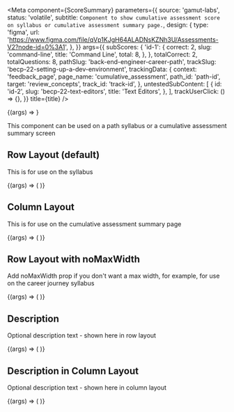 
<Meta
  component={ScoreSummary}
  parameters={{
    source: 'gamut-labs',
    status: 'volatile',
    subtitle: `Component to show cumulative assessment score on syllabus or cumulative assessment summary page.`,
    design: {
      type: 'figma',
      url:
        'https://www.figma.com/file/qVp1KJgH64ALADNsKZNh3U/Assessments-V2?node-id=0%3A1',
    },
  }}
  args={{
    subScores: {
      'id-1': {
        correct: 2,
        slug: 'command-line',
        title: 'Command Line',
        total: 8,
      },
    },
    totalCorrect: 2,
    totalQuestions: 8,
    pathSlug: 'back-end-engineer-career-path',
    trackSlug: 'becp-22-setting-up-a-dev-environment',
    trackingData: {
      context: 'feedback_page',
      page_name: 'cumulative_assessment',
      path_id: 'path-id',
      target: 'review_concepts',
      track_id: 'track-id',
    },
    untestedSubContent: [
      {
        id: 'id-2',
        slug: 'becp-22-text-editors',
        title: 'Text Editors',
      },
    ],
    trackUserClick: () => {},
  }}
  title={title}
/>

<Canvas>
  <Story name="Score Summary">{(args) => <ScoreSummary {...args} />}</Story>
</Canvas>

<PropsTable story="Score Summary" />

This component can be used on a path syllabus or a cumulative assessment summary screen

## Row Layout (default)

This is for use on the syllabus

<Canvas>
  <Story name="Row Layout">
    {(args) => (
      <ScoreSummary
        {...args}
        subScores={{
          'id-2': {
            correct: 5,
            slug: 'becp-22-learn-html-elements-and-structure',
            title: 'Learn HTML: Elements and Structure',
            total: 24,
          },
          'id-3': {
            correct: 4,
            slug: 'wdcp-22-learn-css-selectors-and-visual-roles',
            title: 'Learn CSS: Selectors and Visual Rules',
            total: 20,
          },
        }}
        totalCorrect={9}
        totalQuestions={44}
        trackSlug="becp-22-website-development-fundamentals"
        untestedSubContent={[
          {
            id: 'id-5',
            slug: 'wdcp-22-the-internet-and-web-development',
            title: 'The Internet and Web Development',
          },
          {
            id: 'id-6',
            slug: 'becp-22-going-off-platform-with-html-and-css',
            title: 'Going off-platform with HTML and CSS',
          },
        ]}
      />
    )}
  </Story>
</Canvas>

## Column Layout

This is for use on the cumulative assessment summary page

<Canvas>
  <Story name="Column Layout">
    {(args) => (
      <ScoreSummary
        {...args}
        layout="column"
        subScores={{
          'id-1': {
            correct: 2,
            slug: 'wdcp-22-learn-javascript-syntax-objects',
            title: 'Learn JavaScript Syntax: Objects',
            total: 17,
          },
          'id-2': {
            correct: 2,
            slug: 'wdcp-22-learn-javascript-syntax-arrays',
            title: 'Learn JavaScript Syntax: Arrays',
            total: 5,
          },
          'id-3': {
            correct: 1,
            slug: 'wdcp-22-learn-javascript-syntax-iterators',
            title: 'Learn JavaScript Syntax: Iterators',
            total: 7,
          },
          'id-4': {
            correct: 1,
            slug: 'wdcp-22-learn-javascript-syntax-errors-and-debugging',
            title: 'Learn JavaScript Syntax: Errors and Debugging',
            total: 6,
          },
          'id-5': {
            correct: 0,
            slug: 'wdcp-22-learn-javascript-syntax-loops',
            title: 'Learn JavaScript Syntax: Loops',
            total: 7,
          },
        }}
        totalCorrect={5}
        totalQuestions={42}
        trackSlug="becp-22-javascript-syntax-part-ii"
        untestedSubContent={[
          {
            id: 'id-6',
            slug:
              'wdcp-22-practice-javascript-syntax-arrays-loops-objects-iterators',
            title:
              'Practice JavaScript Syntax: Arrays, Loops, Objects, Iterators',
          },
        ]}
      />
    )}
  </Story>
</Canvas>

## Row Layout with noMaxWidth

Add noMaxWidth prop if you don't want a max width, for example, for use on the career journey syllabus

<Canvas>
  <Story name="Row Layout noMaxWidth">
    {(args) => (
      <ScoreSummary
        {...args}
        noMaxWidth
        subScores={{
          'id-2': {
            correct: 5,
            slug: 'becp-22-learn-html-elements-and-structure',
            title: 'Learn HTML: Elements and Structure',
            total: 24,
          },
          'id-3': {
            correct: 4,
            slug: 'wdcp-22-learn-css-selectors-and-visual-roles',
            title: 'Learn CSS: Selectors and Visual Rules',
            total: 20,
          },
        }}
        totalCorrect={9}
        totalQuestions={44}
        trackSlug="becp-22-website-development-fundamentals"
        untestedSubContent={[
          {
            id: 'id-5',
            slug: 'wdcp-22-the-internet-and-web-development',
            title: 'The Internet and Web Development',
          },
          {
            id: 'id-6',
            slug: 'becp-22-going-off-platform-with-html-and-css',
            title: 'Going off-platform with HTML and CSS',
          },
        ]}
      />
    )}
  </Story>
</Canvas>

## Description

Optional description text - shown here in row layout

<Canvas>
  <Story name="Description">
    {(args) => (
      <ScoreSummary
        {...args}
        description="Try again! You can take the test again in 24 hours."
        subScores={{
          'id-2': {
            correct: 5,
            slug: 'becp-22-learn-html-elements-and-structure',
            title: 'Learn HTML: Elements and Structure',
            total: 24,
          },
          'id-3': {
            correct: 4,
            slug: 'wdcp-22-learn-css-selectors-and-visual-roles',
            title: 'Learn CSS: Selectors and Visual Rules',
            total: 20,
          },
          'id-1': {
            correct: 1,
            slug: 'wdcp-22-learn-javascript-syntax-iterators',
            title: 'Learn JavaScript Syntax: Iterators',
            total: 7,
          },
          'id-4': {
            correct: 1,
            slug: 'wdcp-22-learn-javascript-syntax-errors-and-debugging',
            title: 'Learn JavaScript Syntax: Errors and Debugging',
            total: 6,
          },
          'id-5': {
            correct: 0,
            slug: 'wdcp-22-learn-javascript-syntax-loops',
            title: 'Learn JavaScript Syntax: Loops',
            total: 7,
          },
        }}
        totalCorrect={9}
        totalQuestions={44}
        trackSlug="becp-22-website-development-fundamentals"
        untestedSubContent={[
          {
            id: 'id-5',
            slug: 'wdcp-22-the-internet-and-web-development',
            title: 'The Internet and Web Development',
          },
          {
            id: 'id-6',
            slug: 'becp-22-going-off-platform-with-html-and-css',
            title: 'Going off-platform with HTML and CSS',
          },
          {
            id: 'id-6',
            slug:
              'wdcp-22-practice-javascript-syntax-arrays-loops-objects-iterators',
            title:
              'Practice JavaScript Syntax: Arrays, Loops, Objects, Iterators',
          },
        ]}
      />
    )}
  </Story>
</Canvas>

## Description in Column Layout

Optional description text - shown here in column layout

<Canvas>
  <Story name="Description in Column Layout">
    {(args) => (
      <ScoreSummary
        {...args}
        layout="column"
        description="A minimum score of 70% is required on all 6 certification exams to earn a professional certification"
        subScores={{
          'id-1': {
            correct: 2,
            slug: 'wdcp-22-learn-javascript-syntax-objects',
            title: 'Learn JavaScript Syntax: Objects',
            total: 17,
          },
          'id-2': {
            correct: 2,
            slug: 'wdcp-22-learn-javascript-syntax-arrays',
            title: 'Learn JavaScript Syntax: Arrays',
            total: 5,
          },
          'id-3': {
            correct: 1,
            slug: 'wdcp-22-learn-javascript-syntax-iterators',
            title: 'Learn JavaScript Syntax: Iterators',
            total: 7,
          },
          'id-4': {
            correct: 1,
            slug: 'wdcp-22-learn-javascript-syntax-errors-and-debugging',
            title: 'Learn JavaScript Syntax: Errors and Debugging',
            total: 6,
          },
          'id-5': {
            correct: 0,
            slug: 'wdcp-22-learn-javascript-syntax-loops',
            title: 'Learn JavaScript Syntax: Loops',
            total: 7,
          },
        }}
        totalCorrect={5}
        totalQuestions={42}
        trackSlug="becp-22-javascript-syntax-part-ii"
        untestedSubContent={[
          {
            id: 'id-6',
            slug:
              'wdcp-22-practice-javascript-syntax-arrays-loops-objects-iterators',
            title:
              'Practice JavaScript Syntax: Arrays, Loops, Objects, Iterators',
          },
        ]}
      />
    )}
  </Story>
</Canvas>
